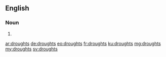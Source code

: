 ==English==

===Noun===
{{head|en}}

# {{plural of|drought}}

[[ar:droughts]]
[[de:droughts]]
[[eo:droughts]]
[[fr:droughts]]
[[ku:droughts]]
[[mg:droughts]]
[[my:droughts]]
[[sv:droughts]]